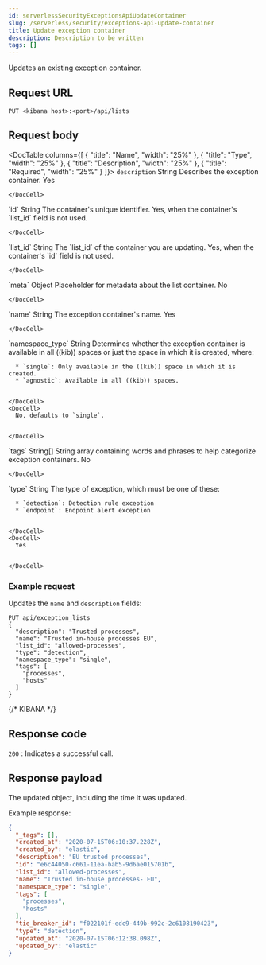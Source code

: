 ```yaml
---
id: serverlessSecurityExceptionsApiUpdateContainer
slug: /serverless/security/exceptions-api-update-container
title: Update exception container
description: Description to be written
tags: []
---
```


<div id="exceptions-api-update-container"></div>

Updates an existing exception container.

## Request URL

`PUT <kibana host>:<port>/api/lists`

## Request body

<DocTable columns={[
  {
    "title": "Name",
    "width": "25%"
  },
  {
    "title": "Type",
    "width": "25%"
  },
  {
    "title": "Description",
    "width": "25%"
  },
  {
    "title": "Required",
    "width": "25%"
  }
]}>
  <DocRow>
    <DocCell>`description`</DocCell>
    <DocCell>String</DocCell>
    <DocCell>Describes the exception container.</DocCell>
    <DocCell>
      Yes
      
      
    </DocCell>
  </DocRow>
  <DocRow>
    <DocCell>`id`</DocCell>
    <DocCell>String</DocCell>
    <DocCell>The container's unique identifier.</DocCell>
    <DocCell>
      Yes, when the container's `list_id` field is not used.
      
      
    </DocCell>
  </DocRow>
  <DocRow>
    <DocCell>`list_id`</DocCell>
    <DocCell>String</DocCell>
    <DocCell>The `list_id` of the container you are updating.</DocCell>
    <DocCell>
      Yes, when
      the container's `id` field is not used.
      
      
    </DocCell>
  </DocRow>
  <DocRow>
    <DocCell>`meta`</DocCell>
    <DocCell>Object</DocCell>
    <DocCell>Placeholder for metadata about the list container.</DocCell>
    <DocCell>
      No
      
      
    </DocCell>
  </DocRow>
  <DocRow>
    <DocCell>`name`</DocCell>
    <DocCell>String</DocCell>
    <DocCell>The exception container's name.</DocCell>
    <DocCell>
      Yes
      
      
    </DocCell>
  </DocRow>
  <DocRow>
    <DocCell>`namespace_type`</DocCell>
    <DocCell>String</DocCell>
    <DocCell>
      Determines whether the exception container is available in all ((kib)) spaces or just the space in which it is created, where:
      
      * `single`: Only available in the ((kib)) space in which it is created.
      * `agnostic`: Available in all ((kib)) spaces.

      
    </DocCell>
    <DocCell>
      No, defaults to `single`.
      
      
    </DocCell>
  </DocRow>
  <DocRow>
    <DocCell>`tags`</DocCell>
    <DocCell>String[]</DocCell>
    <DocCell>String array containing words and phrases to help categorize exception containers.</DocCell>
    <DocCell>
      No
      
      
    </DocCell>
  </DocRow>
  <DocRow>
    <DocCell>`type`</DocCell>
    <DocCell>String</DocCell>
    <DocCell>
      The type of exception, which must be one of these:
      
      * `detection`: Detection rule exception
      * `endpoint`: Endpoint alert exception

      
    </DocCell>
    <DocCell>
      Yes
      
      
    </DocCell>
  </DocRow>
</DocTable>

### Example request

Updates the `name` and `description` fields:

```console
PUT api/exception_lists
{
  "description": "Trusted processes",
  "name": "Trusted in-house processes EU",
  "list_id": "allowed-processes",
  "type": "detection",
  "namespace_type": "single",
  "tags": [
    "processes",
    "hosts"
  ]
}
```
{/* KIBANA */}

## Response code

`200` 
    : Indicates a successful call.

## Response payload

The updated object, including the time it was updated.

Example response:

```json
{
  "_tags": [],
  "created_at": "2020-07-15T06:10:37.228Z",
  "created_by": "elastic",
  "description": "EU trusted processes",
  "id": "e6c44050-c661-11ea-bab5-9d6ae015701b",
  "list_id": "allowed-processes",
  "name": "Trusted in-house processes- EU",
  "namespace_type": "single",
  "tags": [
    "processes",
    "hosts"
  ],
  "tie_breaker_id": "f022101f-edc9-449b-992c-2c6108190423",
  "type": "detection",
  "updated_at": "2020-07-15T06:12:38.098Z",
  "updated_by": "elastic"
}
```
